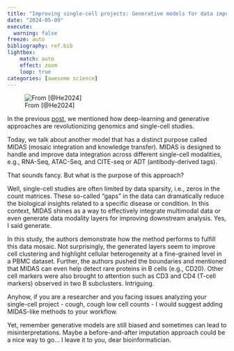 ```yaml
---
title: "Improving single-cell projects: Generative models for data imputation"
date: "2024-05-09"
execute:
  warning: false
freeze: auto
bibliography: ref.bib
lightbox:
    match: auto
    effect: zoom
    loop: true
categories: [awesome science]
---
```


![From [@He2024]](MIDAS.png)

In the previous [post](https://www.lexanomics.com/blog/posts/2024-05-07/), we mentioned how deep-learning and generative approaches are revolutionizing genomics and single-cell studies.

Today, we talk about another model that has a distinct purpose called MIDAS (mosaic integration and knowledge transfer). MIDAS is designed to handle and improve data integration across different single-cell modalities, e.g., RNA-Seq, ATAC-Seq, and CITE-seq or ADT (antibody-derived tags).

That sounds fancy. But what is the purpose of this approach?

Well, single-cell studies are often limited by data sparsity, i.e., zeros in the count matrices. These so-called "gaps" in the data can dramatically reduce the biological insights related to a specific disease or condition. In this context, MIDAS shines as a way to effectively integrate multimodal data or even generate data modality layers for improving downstream analysis. Yes, I said generate.

In this study, the authors demonstrate how the method performs to fulfill this data mosaic. Not surprisingly, the generated layers seem to improve cell clustering and highlight cellular heterogeneity at a fine-grained level in a PBMC dataset. Further, the authors pushed the boundaries and mentioned that MIDAS can even help detect rare proteins in B cells (e.g., CD20). Other cell markers were also brought to attention such as CD3 and CD4 (T-cell markers) observed in two B subclusters. Intriguing.

Anyhow, if you are a researcher and you facing issues analyzing your single-cell project - cough, cough low cell counts - I would suggest adding MIDAS-like methods to your workflow.

Yet, remember generative models are still biased and sometimes can lead to misinterpretations. Maybe a before-and-after imputation approach could be a nice way to go... I leave it to you, dear bioinformatician.
